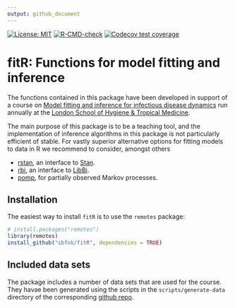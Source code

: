 ```yaml
---
output: github_document
---
```


[![License: MIT](https://img.shields.io/badge/License-MIT-yellow.svg)](https://opensource.org/license/mit/)
[![R-CMD-check](https://github.com/sbfnk/fitR/actions/workflows/R-CMD-check.yaml/badge.svg)](https://github.com/sbfnk/fitR/actions/workflows/R-CMD-check.yaml)
[![Codecov test coverage](https://codecov.io/gh/sbfnk/fitR/branch/main/graph/badge.svg)](https://app.codecov.io/gh/sbfnk/fitR?branch=main)

fitR: Functions for model fitting and inference
====

The functions contained in this package have been developed in support of a course on [Model fitting and inference for infectious disease dynamics](http://sbfnk.github.io/mfiidd/) run annually at the [London School of Hygiene & Tropical Medicine](https://www.lshtm.ac.uk). 

The main purpose of this package is to be a teaching tool, and the implementation of inference algorithms in this package is not particularly efficient of stable. For vastly superior alternative options for fitting models to data in R we recommend to consider, amongst others

- [rstan](https://github.com/stan-dev/rstan), an interface to [Stan](https://mc-stan.org/).
- [rbi](https://github.com/sbfnk/RBi), an interface to [LibBi](https://libbi.org/).
- [pomp](https://github.com/kingaa/pomp), for partially observed Markov processes.

## Installation

The easiest way to install `fitR` is to use the `remotes` package:

```r
# install.packages("remotes")
library(remotes)
install_github("sbfnk/fitR", dependencies = TRUE)
```

## Included data sets

The package includes a number of data sets that are used for the course. They havae been generated using the scripts in the `scripts/generate-data` directory of the corresponding [github repo](https://github.com/sbfnk/mfiidd).
